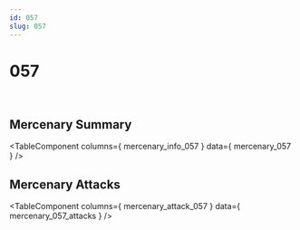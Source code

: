 ```yaml
---
id: 057
slug: 057
---
```



# 057

<div style = {{ display: "flex" }}>
    <Image img={require('@site/static/img/mercenaries/illust/thum_char_view_n_057.jpg')}/>
    <Image img={require('@site/static/img/mercenaries/illust/thum_char_view_o_057.jpg')}/>
</div>

## Mercenary Summary

<TableComponent
  columns={ mercenary_info_057 }
  data={ mercenary_057 }
/>

## Mercenary Attacks

<TableComponent
  columns={ mercenary_attack_057 }
  data={ mercenary_057_attacks }
/>